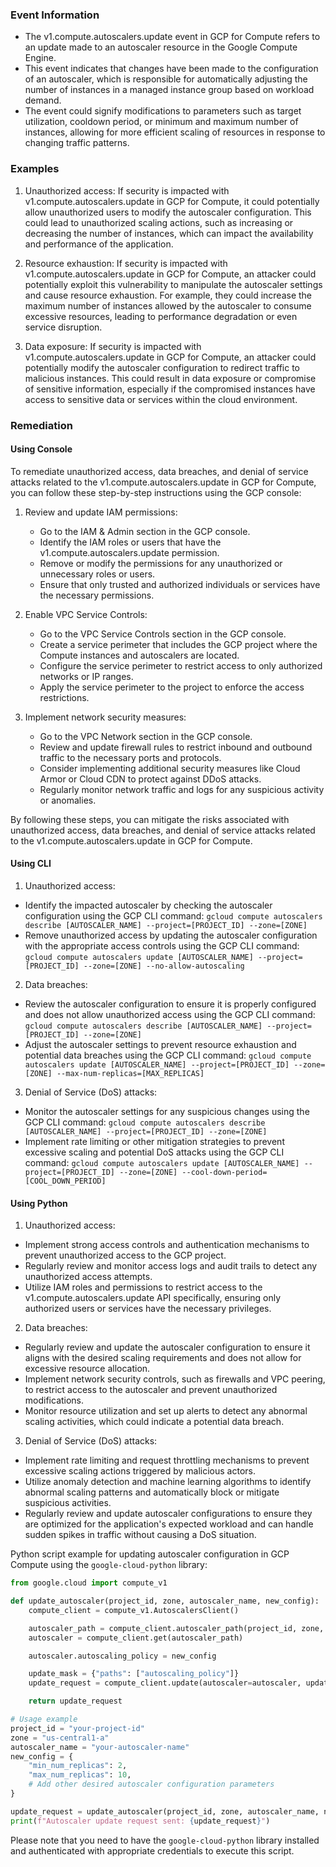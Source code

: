 
### Event Information

- The v1.compute.autoscalers.update event in GCP for Compute refers to an update made to an autoscaler resource in the Google Compute Engine. 
- This event indicates that changes have been made to the configuration of an autoscaler, which is responsible for automatically adjusting the number of instances in a managed instance group based on workload demand. 
- The event could signify modifications to parameters such as target utilization, cooldown period, or minimum and maximum number of instances, allowing for more efficient scaling of resources in response to changing traffic patterns.


### Examples

1. Unauthorized access: If security is impacted with v1.compute.autoscalers.update in GCP for Compute, it could potentially allow unauthorized users to modify the autoscaler configuration. This could lead to unauthorized scaling actions, such as increasing or decreasing the number of instances, which can impact the availability and performance of the application.

2. Resource exhaustion: If security is impacted with v1.compute.autoscalers.update in GCP for Compute, an attacker could potentially exploit this vulnerability to manipulate the autoscaler settings and cause resource exhaustion. For example, they could increase the maximum number of instances allowed by the autoscaler to consume excessive resources, leading to performance degradation or even service disruption.

3. Data exposure: If security is impacted with v1.compute.autoscalers.update in GCP for Compute, an attacker could potentially modify the autoscaler configuration to redirect traffic to malicious instances. This could result in data exposure or compromise of sensitive information, especially if the compromised instances have access to sensitive data or services within the cloud environment.

### Remediation

#### Using Console

To remediate unauthorized access, data breaches, and denial of service attacks related to the v1.compute.autoscalers.update in GCP for Compute, you can follow these step-by-step instructions using the GCP console:

1. Review and update IAM permissions:
   - Go to the IAM & Admin section in the GCP console.
   - Identify the IAM roles or users that have the v1.compute.autoscalers.update permission.
   - Remove or modify the permissions for any unauthorized or unnecessary roles or users.
   - Ensure that only trusted and authorized individuals or services have the necessary permissions.

2. Enable VPC Service Controls:
   - Go to the VPC Service Controls section in the GCP console.
   - Create a service perimeter that includes the GCP project where the Compute instances and autoscalers are located.
   - Configure the service perimeter to restrict access to only authorized networks or IP ranges.
   - Apply the service perimeter to the project to enforce the access restrictions.

3. Implement network security measures:
   - Go to the VPC Network section in the GCP console.
   - Review and update firewall rules to restrict inbound and outbound traffic to the necessary ports and protocols.
   - Consider implementing additional security measures like Cloud Armor or Cloud CDN to protect against DDoS attacks.
   - Regularly monitor network traffic and logs for any suspicious activity or anomalies.

By following these steps, you can mitigate the risks associated with unauthorized access, data breaches, and denial of service attacks related to the v1.compute.autoscalers.update in GCP for Compute.

#### Using CLI

1. Unauthorized access:
- Identify the impacted autoscaler by checking the autoscaler configuration using the GCP CLI command: `gcloud compute autoscalers describe [AUTOSCALER_NAME] --project=[PROJECT_ID] --zone=[ZONE]`
- Remove unauthorized access by updating the autoscaler configuration with the appropriate access controls using the GCP CLI command: `gcloud compute autoscalers update [AUTOSCALER_NAME] --project=[PROJECT_ID] --zone=[ZONE] --no-allow-autoscaling`

2. Data breaches:
- Review the autoscaler configuration to ensure it is properly configured and does not allow unauthorized access using the GCP CLI command: `gcloud compute autoscalers describe [AUTOSCALER_NAME] --project=[PROJECT_ID] --zone=[ZONE]`
- Adjust the autoscaler settings to prevent resource exhaustion and potential data breaches using the GCP CLI command: `gcloud compute autoscalers update [AUTOSCALER_NAME] --project=[PROJECT_ID] --zone=[ZONE] --max-num-replicas=[MAX_REPLICAS]`

3. Denial of Service (DoS) attacks:
- Monitor the autoscaler settings for any suspicious changes using the GCP CLI command: `gcloud compute autoscalers describe [AUTOSCALER_NAME] --project=[PROJECT_ID] --zone=[ZONE]`
- Implement rate limiting or other mitigation strategies to prevent excessive scaling and potential DoS attacks using the GCP CLI command: `gcloud compute autoscalers update [AUTOSCALER_NAME] --project=[PROJECT_ID] --zone=[ZONE] --cool-down-period=[COOL_DOWN_PERIOD]`

#### Using Python

1. Unauthorized access:
- Implement strong access controls and authentication mechanisms to prevent unauthorized access to the GCP project.
- Regularly review and monitor access logs and audit trails to detect any unauthorized access attempts.
- Utilize IAM roles and permissions to restrict access to the v1.compute.autoscalers.update API specifically, ensuring only authorized users or services have the necessary privileges.

2. Data breaches:
- Regularly review and update the autoscaler configuration to ensure it aligns with the desired scaling requirements and does not allow for excessive resource allocation.
- Implement network security controls, such as firewalls and VPC peering, to restrict access to the autoscaler and prevent unauthorized modifications.
- Monitor resource utilization and set up alerts to detect any abnormal scaling activities, which could indicate a potential data breach.

3. Denial of Service (DoS) attacks:
- Implement rate limiting and request throttling mechanisms to prevent excessive scaling actions triggered by malicious actors.
- Utilize anomaly detection and machine learning algorithms to identify abnormal scaling patterns and automatically block or mitigate suspicious activities.
- Regularly review and update autoscaler configurations to ensure they are optimized for the application's expected workload and can handle sudden spikes in traffic without causing a DoS situation.

Python script example for updating autoscaler configuration in GCP Compute using the `google-cloud-python` library:

```python
from google.cloud import compute_v1

def update_autoscaler(project_id, zone, autoscaler_name, new_config):
    compute_client = compute_v1.AutoscalersClient()

    autoscaler_path = compute_client.autoscaler_path(project_id, zone, autoscaler_name)
    autoscaler = compute_client.get(autoscaler_path)

    autoscaler.autoscaling_policy = new_config

    update_mask = {"paths": ["autoscaling_policy"]}
    update_request = compute_client.update(autoscaler=autoscaler, update_mask=update_mask)

    return update_request

# Usage example
project_id = "your-project-id"
zone = "us-central1-a"
autoscaler_name = "your-autoscaler-name"
new_config = {
    "min_num_replicas": 2,
    "max_num_replicas": 10,
    # Add other desired autoscaler configuration parameters
}

update_request = update_autoscaler(project_id, zone, autoscaler_name, new_config)
print(f"Autoscaler update request sent: {update_request}")
```
Please note that you need to have the `google-cloud-python` library installed and authenticated with appropriate credentials to execute this script.

